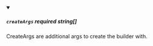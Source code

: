 
<details className="config-field" data-expandable="false" open>
<summary>

##### `createArgs` <span class="config-field-required" data-required="false">required</span> <span class="config-field-type">string[]</span> <span class="config-field-default"></span> <span class="config-field-enum"></span>

CreateArgs are additional args to create the builder with.

</summary>



</details>

